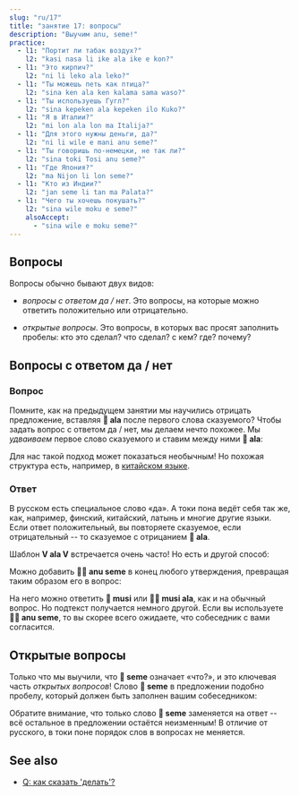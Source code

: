 ```yaml
---
slug: "ru/17"
title: "занятие 17: вопросы"
description: "Выучим anu, seme!"
practice:
  - l1: "Портит ли табак воздух?"
    l2: "kasi nasa li ike ala ike e kon?"
  - l1: "Это кирпич?"
    l2: "ni li leko ala leko?"
  - l1: "Ты можешь петь как птица?"
    l2: "sina ken ala ken kalama sama waso?"
  - l1: "Ты используешь Гугл?"
    l2: "sina kepeken ala kepeken ilo Kuko?"
  - l1: "Я в Италии?"
    l2: "mi lon ala lon ma Italija?"
  - l1: "Для этого нужны деньги, да?"
    l2: "ni li wile e mani anu seme?"
  - l1: "Ты говоришь по-немецки, не так ли?"
    l2: "sina toki Tosi anu seme?"
  - l1: "Где Япония?"
    l2: "ma Nijon li lon seme?"
  - l1: "Кто из Индии?"
    l2: "jan seme li tan ma Palata?"
  - l1: "Чего ты хочешь покушать?"
    l2: "sina wile moku e seme?"
    alsoAccept:
      - "sina wile e moku seme?"
---
```



## Вопросы

Вопросы обычно бывают двух видов:

* *вопросы с ответом да / нет*. Это вопросы, на которые можно ответить положительно или отрицательно.

* *открытые вопросы*. Это вопросы, в которых вас просят заполнить пробелы: кто это сделал? что сделал? с кем? где? почему?

## Вопросы с ответом да / нет

### Вопрос

Помните, как на предыдущем занятии мы научились отрицать предложение, вставляя **󱤂 ala** после первого слова сказуемого? Чтобы задать вопрос с ответом да / нет, мы делаем нечто похожее. Мы *удваиваем* первое слово сказуемого и ставим между ними **󱤂 ala**:

<List>
  <Word sl="moku ala moku" m="ест ли ...?" />
  <Sentence sl="pipi li moku ala moku e len?" m="Мотылёк ест ткань?" />
  <Word sl="pona ala pona" m="хороший ли ...?" />
  <Sentence sl="kalama musi li pona ala pona tawa sina?" m="Тебе нравится музыка?" />
  <Word sl="wile ala wile" m="хочет ли ...?" />
  <Sentence sl="sina wile ala wile lape lon supa?" m="Вы хотите спать на кровати?" />
  <Word sl="lon ala lon" m="находится ли ... в ...?" />
  <Sentence sl="ona li lon ala lon ma Mewika?" m="Они находятся в США?" />
</List>

Для нас такой подход может показаться необычным! Но похожая структура есть, например, в [китайском языке](https://en.wikipedia.org/wiki/A-not-A_question#A-not-AB_form_4).

### Ответ

В русском есть специальное слово «да». А токи пона ведёт себя так же, как, например, финский, китайский, латынь и многие другие языки. Если ответ положительный, вы повторяете сказуемое, если отрицательный -- то сказуемое с отрицанием **󱤂 ala**.

<List>
  <Sentence sl="sitelen li musi ala musi?" m="Видео весёлое?" />
  <Word sl="musi." m="весёлое. (= Да.)" />
  <Word sl="musi ala." m="не весёлое. (= Нет.)" />
</List>

Шаблон **V ala V** встречается очень часто! Но есть и другой способ:

<List>
  <Word sl="seme" m="что? какой?" />
  <Word sl="anu" m="или" />
  <Word sl="anu seme" m="... верно? не так ли? или что?" />
</List>

Можно добавить **󱤇󱥙 anu seme** в конец любого утверждения, превращая таким образом его в вопрос:

<List>
  <Sentence sl="sitelen li musi anu seme?" m="Видео весёлое, не так ли?" />
</List>

На него можно ответить **󱤻 musi** или **󱤻󱤂 musi ala**, как и на обычный вопрос. Но подтекст получается немного другой. Если вы используете **󱤇󱥙 anu seme**, то вы скорее всего ожидаете, что собеседник с вами согласится.

## Открытые вопросы

Только что мы выучили, что **󱥙 seme** означает «что?», и это ключевая часть *открытых вопросов*! Слово **󱥙 seme** в предложении подобно пробелу, который должен быть заполнен вашим собеседником:

<List>
  <Sentence sl="waso li lon seme?" m="Где птица? (букв. 'Птица находится в чём?')" />
  <Sentence sl="waso li lon tomo." m="Птица дома. (букв. 'в доме')" />
  <Sentence sl="soweli li utala e jan seme?" m="На кого напал зверь? (букв. 'Зверь напал на какого человека?')" />
  <Sentence sl="soweli li utala e jan Ema." m="Зверь напал на Эмму." />
</List>

Обратите внимание, что только слово **󱥙 seme** заменяется на ответ -- всё остальное в предложении остаётся неизменным! В отличие от русского, в токи поне порядок слов в вопросах не меняется.

<Practice exercises={frontmatter.practice} />

## See also
* [Q: как сказать 'делать'?](/ru/doing/)

